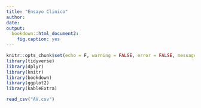 ```yaml
---
title: "Ensayo Clinico"
author:
date:
output: 
  bookdown::html_document2:
    fig.caption: yes
---
```



```r
knitr::opts_chunk$set(echo = F, warning = FALSE, error = FALSE, message = FALSE)
library(tidyverse)
library(dplyr)
library(knitr)
library(bookdown)
library(ggplot2)
library(kableExtra)
```

```r
read_csv("AV.csv")
```






